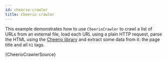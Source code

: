 ```yaml
---
id: cheerio-crawler
title: Cheerio crawler
---
```



This example demonstrates how to use <ApiLink to="cheerio-crawler/class/CheerioCrawler">`CheerioCrawler`</ApiLink> to crawl a list of URLs from an external file, load each URL using a plain HTTP request, parse the HTML using the [Cheerio library](https://www.npmjs.com/package/cheerio) and extract some data from it: the page title and all `h1` tags.

<RunnableCodeBlock className="language-js">
	{CheerioCrawlerSource}
</RunnableCodeBlock>
